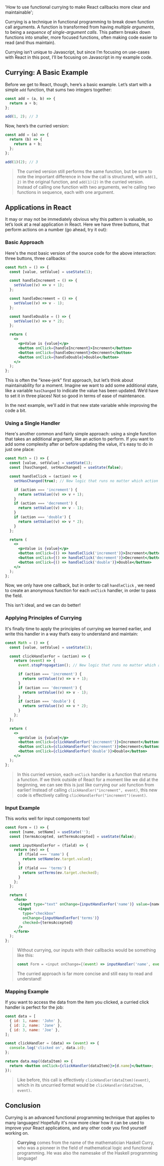 
  'How to use functional currying to make React callbacks more clear and maintainable';

Currying is a technique in functional programming to break down function call arguments.
A function is transformed from having <em>multiple arguments</em>,
to being a <em>sequence of single-argument calls</em>. This pattern breaks down functions
into smaller, more focused functions, often making code easier to read (and thus
maintain).

Currying isn’t unique to Javascript, but since I’m focusing on use-cases
with React in this post, I’ll be focusing on Javascript in my example code.

## Currying: A Basic Example

Before we get to React, though, here’s a basic example. Let’s start with
a simple `add` function, that sums two integers together:

```jsx
const add = (a, b) => {
  return a + b;
};

add(1, 2); // 3
```

Now, here’s the curried version:

```jsx
const add = (a) => {
  return (b) => {
    return a + b;
  };
};

add(1)(2); // 3
```

> The curried version still performs the same function, but be sure to note the
> important difference in how the call is structured, with `add(1, 2)` in the original
> function, and `add(1)(2)` in the curried version. Instead of calling one function with
> two arguments, we’re calling two functions in sequence, each with one argument.

## Applications in React

It may or may not be immediately obvious why this pattern is valuable, so let’s
look at a real application in React. Here we have three buttons, that perform
actions on a number (go ahead, try it out):

<CurryingExample />

### Basic Approach

Here's the most basic version of the source code for the above interaction: three buttons, three callbacks:

```jsx
const Math = () => {
  const [value, setValue] = useState(1);

  const handleIncrement = () => {
    setValue((v) => v + 1);
  };

  const handleDecrement = () => {
    setValue((v) => v - 1);
  };

  const handleDouble = () => {
    setValue((v) => v * 2);
  };

  return (
    <>
      <p>Value is {value}</p>
      <button onClick={handleIncrement}>Increment</button>
      <button onClick={handleDecrement}>Decrement</button>
      <button onClick={handleDouble}>Double</button>
    </>
  );
};
```

This is often the "knee-jerk" first approach, but let’s think about
maintainability for a moment. Imagine we want to add some additional state, like a variable
`hasChanged` to indicate the value has been updated. We’d have to set it in three places!
Not so good in terms of ease of maintenance.

In the next example, we'll add in that new state
variable while improving the code a bit.

### Using a Single Handler

Here's another common and fairly simple approach: using a single function that takes an additional
argument, like an action to perform. If you want to add some complexity after or before
updating the value, it's easy to do in just one place:

```jsx
const Math = () => {
  const [value, setValue] = useState(1);
  const [hasChanged, setHasChanged] = useState(false);

  const handleClick = (action) => {
    setHasChanged(true); // New logic that runs no matter which action is taken

    if (action === 'increment') {
      return setValue((v) => v + 1);
    }
    if (action === 'decrement') {
      return setValue((v) => v - 1);
    }
    if (action === 'double') {
      return setValue((v) => v * 2);
    }
  };

  return (
    <>
      <p>Value is {value}</p>
      <button onClick={() => handleClick('increment')}>Increment</button>
      <button onClick={() => handleClick('decrement')}>Decrement</button>
      <button onClick={() => handleClick('double')}>Double</button>
    </>
  );
};
```

Now, we only have one callback, but in order to call `handleClick` , we need to
create an anonymous function for each `onClick` handler, in order to pass the field.

This isn't ideal, and we can do better!

### Applying Principles of Currying

It's finally time to apply the principles of currying we learned earlier, and write this handler
in a way that’s easy to understand and maintain:

```jsx
const Math = () => {
  const [value, setValue] = useState(1);

  const clickHandlerFor = (action) => {
    return (event) => {
      event.stopPropagation(); // New logic that runs no matter which action is taken

      if (action === 'increment') {
        return setValue((v) => v + 1);
      }
      if (action === 'decrement') {
        return setValue((v) => v - 1);
      }
      if (action === 'double') {
        return setValue((v) => v * 2);
      }
    };
  };

  return (
    <>
      <p>Value is {value}</p>
      <button onClick={clickHandlerFor('increment')}>Increment</button>
      <button onClick={clickHandlerFor('decrement')}>Decrement</button>
      <button onClick={clickHandlerFor('double')}>Double</button>
    </>
  );
};
```

> In this curried version, each `onClick` handler is a function that returns a function. If we think outside of React for a
> moment like we did at the beginning, we can see this is just like currying our `add` function from earlier! Instead of
> calling `clickHandler("increment", event)`, this new code is effectively calling `clickHandlerFor("increment")(event)`.

### Input Example

This works well for input components too!

```jsx
const Form = () => {
  const [name, setName] = useState('');
  const [termsAccepted, setTermsAccepted] = useState(false);

  const inputHandlerFor = (field) => {
    return (ev) => {
      if (field === 'name') {
        return setName(ev.target.value);
      }
      if (field === 'terms') {
        return setTerms(ev.target.checked);
      }
    };
  };

  return (
    <form>
      <input type="text" onChange={inputHandlerFor('name')} value={name} />
      <input
        type="checkbox"
        onChange={inputHandlerFor('terms')}
        checked={termsAccepted}
      />
    </form>
  );
};
```

> Without currying, our inputs with their callbacks would be something like this:
>
> ```javascript
> const Form = <input onChange={(event) => inputHandler('name', event)} />;
> ```
>
> The curried approach is far more concise and still easy to read and understand!

### Mapping Example

If you want to access the data from the item you clicked, a curried
click handler is perfect for the job:

```jsx
const data = [
  { id: 1, name: 'John' },
  { id: 2, name: 'Jane' },
  { id: 3, name: 'Joe' },
];

const clickHandler = (data) => (event) => {
  console.log('clicked on', data.id);
};

return data.map((dataItem) => {
  return <button onClick={clickHandler(dataItem)}>{d.name}</button>;
});
```

> Like before, this call is effectively `clickHandler(dataItem)(event)`,
> which in its uncurried format would be `clickHandler(dataItem, event)`.

## Conclusion

Currying is an advanced functional programming technique that applies to many languages!
Hopefully it's now more clear how it can be used to improve your React applications, and
any other code you find yourself working on.

> <FontAwesomeIcon icon={faGraduationCap} /> **Currying** comes from the name of
> the mathematician Haskell Curry, who was a pioneer in the field of mathematical
> logic and functional programming. He was also the namesake of the Haskell programming
> language!

